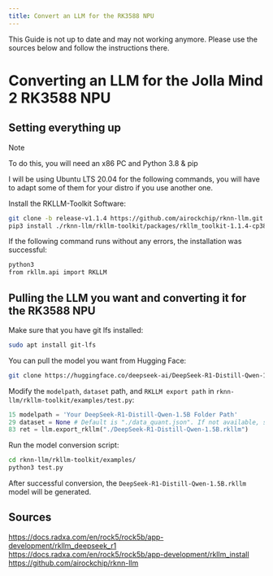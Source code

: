 ```yaml
---
title: Convert an LLM for the RK3588 NPU
---
```


<Callout>
    This Guide is not up to date and may not working anymore. Please use the sources below and follow the instructions there.
</Callout>

# Converting an LLM for the Jolla Mind 2 RK3588 NPU

## Setting everything up
>[!NOTE]
>
>To do this, you will need an x86 PC and Python 3.8 & pip

I will be using Ubuntu LTS 20.04 for the following commands, you will have to adapt some of them for your distro if you use another one.

Install the RKLLM-Toolkit Software:
```bash copy
git clone -b release-v1.1.4 https://github.com/airockchip/rknn-llm.git
pip3 install ./rknn-llm/rkllm-toolkit/packages/rkllm_toolkit-1.1.4-cp38-cp38-linux_x86_64.whl
```

If the following command runs without any errors, the installation was successful:
```bash copy
python3
from rkllm.api import RKLLM
```
## Pulling the LLM you want and converting it for the RK3588 NPU

Make sure that you have git lfs installed:
```bash copy
sudo apt install git-lfs
```

You can pull the model you want from Hugging Face:
```bash copy
git clone https://huggingface.co/deepseek-ai/DeepSeek-R1-Distill-Qwen-1.5B
```

Modify the `modelpath`, `dataset` path, and `RKLLM export path` in `rknn-llm/rkllm-toolkit/examples/test.py`:
```python filename="test.py"
15 modelpath = 'Your DeepSeek-R1-Distill-Qwen-1.5B Folder Path'
29 dataset = None # Default is "./data_quant.json". If not available, set to None.
83 ret = llm.export_rkllm("./DeepSeek-R1-Distill-Qwen-1.5B.rkllm")
```

Run the model conversion script:
```bash copy
cd rknn-llm/rkllm-toolkit/examples/
python3 test.py
```
After successful conversion, the `DeepSeek-R1-Distill-Qwen-1.5B.rkllm` model will be generated.

## Sources
https://docs.radxa.com/en/rock5/rock5b/app-development/rkllm_deepseek_r1 <br />
https://docs.radxa.com/en/rock5/rock5b/app-development/rkllm_install<br />
https://github.com/airockchip/rknn-llm